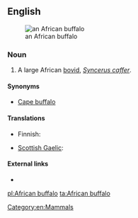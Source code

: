 ==English==
[[Image:African Buffalo.JPG|thumb|right|an African buffalo]]

===Noun===
{{en-noun|sg=[[African]] [[buffalo]]}}

# A large African [[bovid]], ''[[Syncerus caffer]]''.

====Synonyms====
* [[Cape buffalo]]

====Translations====
{{trans-top|large bovid}}
* Finnish: {{t-|fi|kafferipuhveli}}
{{trans-mid}}
* [[Scottish Gaelic]]: {{t-|gd|buabhall Afragach|m|xs=Scottish Gaelic}}
{{trans-bottom}}

====External links====
* {{pedia}}

[[Category:en:Mammals]]

[[pl:African buffalo]]
[[ta:African buffalo]]